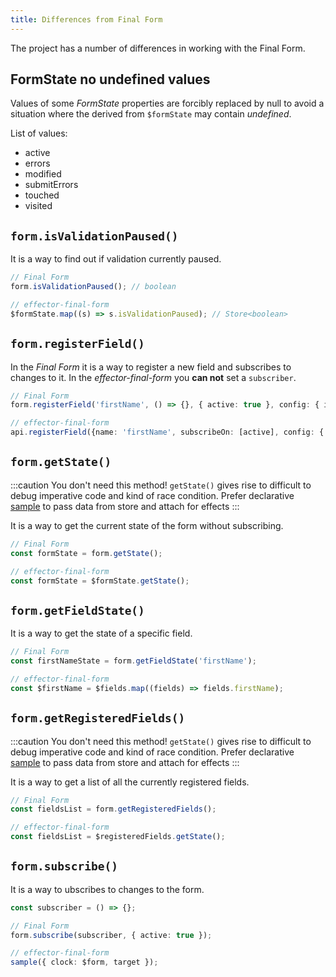 ```yaml
---
title: Differences from Final Form
---
```


The project has a number of differences in working with the Final Form.

## FormState no undefined values

Values of some _FormState_ properties are forcibly replaced by null to avoid a situation where the derived from `$formState` may contain _undefined_.

List of values:

- active
- errors
- modified
- submitErrors
- touched
- visited

## `form.isValidationPaused()`

It is a way to find out if validation currently paused.

```ts
// Final Form
form.isValidationPaused(); // boolean

// effector-final-form
$formState.map((s) => s.isValidationPaused); // Store<boolean>
```

## `form.registerField()`

In the _Final Form_ it is a way to register a new field and subscribes to changes to it.
In the _effector-final-form_ you **can not** set a `subscriber`.

```ts
// Final Form
form.registerField('firstName', () => {}, { active: true }, config: { initialValue: 'John' });

// effector-final-form
api.registerField({name: 'firstName', subscribeOn: [active], config: { initialValue: 'John' } })
```

## `form.getState()`

:::caution You don't need this method!
`getState()` gives rise to difficult to debug imperative code and kind of race condition. Prefer declarative [sample](https://effector.dev/docs/api/effector/sample) to pass data from store and attach for effects
:::

It is a way to get the current state of the form without subscribing.

```ts
// Final Form
const formState = form.getState();

// effector-final-form
const formState = $formState.getState();
```

## `form.getFieldState()`

It is a way to get the state of a specific field.

```ts
// Final Form
const firstNameState = form.getFieldState('firstName');

// effector-final-form
const $firstName = $fields.map((fields) => fields.firstName);
```

## `form.getRegisteredFields()`

:::caution You don't need this method!
`getState()` gives rise to difficult to debug imperative code and kind of race condition. Prefer declarative [sample](https://effector.dev/docs/api/effector/sample) to pass data from store and attach for effects
:::

It is a way to get a list of all the currently registered fields.

```ts
// Final Form
const fieldsList = form.getRegisteredFields();

// effector-final-form
const fieldsList = $registeredFields.getState();
```

## `form.subscribe()`

It is a way to ubscribes to changes to the form.

```ts
const subscriber = () => {};

// Final Form
form.subscribe(subscriber, { active: true });

// effector-final-form
sample({ clock: $form, target });
```
